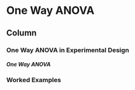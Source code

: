 One Way ANOVA {data-navmenu="One Way ANOVA"}
====================================================================

Column {.tabset}
-------------------------------------------------

### One Way ANOVA in Experimental Design



<h5>One Way ANOVA</h5>

### Worked Examples
